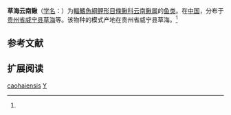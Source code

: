{{Speciesbox
| name = 草海云南鳅
| status = NE
| status_system = IUCN3.1
| image = 
| genus = Yunnanilus
| species = caohaiensis
| authority = Ding, 1992<ref name='id6427'>{{cite web| url =http://www.bioinfo.cn/db05/BjdwSpecies.php?action=view&id=6427| title =草海云南鳅| work =中国动物物种编目数据库| publisher =中国科学院微生物研究所| author =中国科学院动物研究所| accessdate =2009-04-11| deadurl =yes| archiveurl =https://web.archive.org/web/20160305070251/http://www.bioinfo.cn/db05/BjdwSpecies.php?action=view&id=6427| archivedate =2016-03-05}}</ref>
| synonyms = 
}}

'''草海云南鳅'''（[[学名|学名]]：{{lang|la|''Yunnanilus caohaiensis''}}）为[[輻鰭魚綱|輻鰭魚綱]][[鲤形目|鲤形目]][[條鳅科|條鳅科]][[云南鳅属|云南鳅属]]的[[鱼类|鱼类]]。在[[中国|中国]]，分布于[[贵州省|贵州省]][[威宁县|威宁县]][[草海|草海]]等。该物种的模式产地在贵州省威宁县草海。<ref name='id6427'/>

== 参考文献 ==
{{reflist}}

== 扩展阅读 ==
{{refbegin}}
{{wikispecies-inline|Yunnanilus caohaiensis|草海云南鳅}}
{{refend}}

{{taxonbar}}

[[Category:云南鳅属|caohaiensis]]
[[Category:1992年描述的鱼类|Y]]


{{鯉形目小作品}}